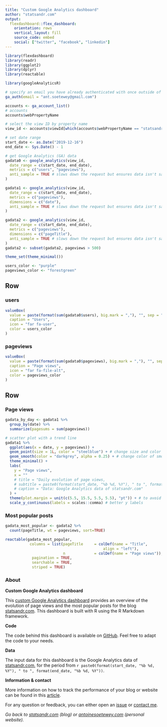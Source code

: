 ```yaml
---
title: "Custom Google Analytics dashboard"
author: "statsandr.com"
output: 
  flexdashboard::flex_dashboard:
    orientation: rows
    vertical_layout: fill
    source_code: embed
    social: ["twitter", "facebook", "linkedin"]
---
```


```r
library(flexdashboard)
library(readr)
library(ggplot2)
library(dplyr)
library(reactable)

library(googleAnalyticsR)

# specify an email you have already authenticated with once outside of Rmd
ga_auth(email = "ant.soetewey@gmail.com")

accounts <- ga_account_list()
# accounts
accounts$webPropertyName

# select the view ID by property name
view_id <- accounts$viewId[which(accounts$webPropertyName == "statsandr.com")]

# set date range
start_date <- as.Date("2019-12-16")
end_date <- Sys.Date() - 1

# get Google Analytics (GA) data
gadata0 <- google_analytics(view_id,
  date_range = c(start_date, end_date),
  metrics = c("users", "pageviews"),
  anti_sample = TRUE # slows down the request but ensures data isn't sampled
)

gadata1 <- google_analytics(view_id,
  date_range = c(start_date, end_date),
  metrics = c("pageviews"),
  dimensions = c("date"),
  anti_sample = TRUE # slows down the request but ensures data isn't sampled
)

gadata2 <- google_analytics(view_id,
  date_range = c(start_date, end_date),
  metrics = c("pageviews"),
  dimensions = c("pageTitle"),
  anti_sample = TRUE # slows down the request but ensures data isn't sampled
)
gadata2 <- subset(gadata2, pageviews > 500)

theme_set(theme_minimal())

users_color <- "purple"
pageviews_color <- "forestgreen"
```

Row
-----------------------------------------------------------------------

### users {.value-box}

```r
valueBox(
  value = paste(format(sum(gadata0$users), big.mark = ","), "", sep = " "),
  caption = "Users",
  icon = "far fa-user",
  color = users_color
)
```

### pageviews {.value-box}

```r
valueBox(
  value = paste(format(sum(gadata0$pageviews), big.mark = ","), "", sep = " "),
  caption = "Page views",
  icon = "far fa-file-alt",
  color = pageviews_color
)
```

Row {.tabset}
-----------------------------------------------------------------------

### Page views

```r
gadata_by_day <- gadata1 %>% 
  group_by(date) %>% 
  summarize(pagesums = sum(pageviews))

# scatter plot with a trend line
gadata1 %>%
  ggplot(aes(x = date, y = pageviews)) +
  geom_point(size = 1L, color = "steelblue") + # change size and color of points
  geom_smooth(color = "darkgrey", alpha = 0.25) + # change color of smoothed line and transparency of confidence interval
  theme_minimal() +
  labs(
    y = "Page views",
    x = ""
    # title = "Daily evolution of page views,
    # subtitle = paste0(format(start_date, "%b %d, %Y"), " to ", format(end_date, "%b %d, %Y")),
    # caption = "Data: Google Analytics data of statsandr.com"
  ) +
  theme(plot.margin = unit(c(5.5, 15.5, 5.5, 5.5), "pt")) + # to avoid the plot being cut on the right edge
  scale_y_continuous(labels = scales::comma) # better y labels
```

### Most popular posts

```r
gadata_most_popular <- gadata2 %>% 
  count(pageTitle, wt = pageviews, sort=TRUE)

reactable(gadata_most_popular,
           columns = list(pageTitle     = colDef(name = "Title",
                                            align = "left"),
                          n             = colDef(name = "Page views")),
            pagination = TRUE,
            searchable = TRUE,
            striped = TRUE)
```

### About

**Custom Google Analytics dashboard**

This [custom Google Analytics dashboard](https://statsandr.com/blog/files/google-analytics-dashboard/) provides an overview of the evolution of page views and the most popular posts for the blog [statsandr.com](https://statsandr.com/). This dashboard is built with R using the R Markdown framework.

**Code**

The code behind this dashboard is available on [GitHub](https://github.com/AntoineSoetewey/Google-Analytics-dashboard){target="_blank"}. Feel free to adapt the code to your needs.

**Data**

The input data for this dashboard is the Google Analytics data of [statsandr.com](https://statsandr.com/), for the period from `r paste0(format(start_date, "%b %d, %Y"), " to ", format(end_date, "%b %d, %Y"))`.

**Information & contact**

More information on how to track the performance of your blog or website can be found in this [article](https://statsandr.com/blog/track-blog-performance-in-r/).

For any question or feedback, you can either open an [issue](https://github.com/AntoineSoetewey/Google-Analytics-dashboard/issues){target="_blank"} or [contact me](https://statsandr.com/contact/).


*Go back to [statsandr.com](https://statsandr.com/) (blog) or [antoinesoetewey.com](https://www.antoinesoetewey.com/) (personal website).*
